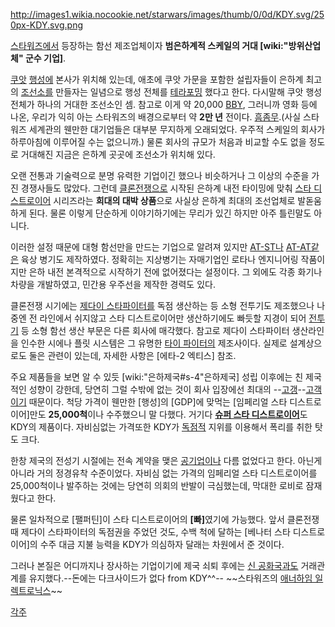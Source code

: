 http://images1.wikia.nocookie.net/starwars/images/thumb/0/0d/KDY.svg/250px-KDY.svg.png
{{{+1 Kuat Drive Yards (KDY)}}}

[[스타워즈]]에서 등장하는 함선 제조업체이자 '''범은하계적 스케일의 거대 [wiki:"방위산업체" 군수 기업]'''.

[[쿠앗]] [[행성]]에 본사가 위치해 있는데, 애초에 쿠앗 가문을 포함한 설립자들이 은하계 최고의 [[조선소]]를 만들자는 일념으로 행성 전체를 [[테라포밍]] 했다고 한다. 다시말해 쿠앗 행성 전체가 하나의 거대한 조선소인 셈. 참고로 이게 약 20,000 [[BBY]], 그러니까 영화 등에 나온, 우리가 익히 아는 스타워즈의 배경으로부터 약 '''2만 년''' 전이다. [[흠좀무]].(사실 스타워즈 세계관의 웬만한 대기업들은 대부분 무지하게 오래되었다. 우주적 스케일의 회사가 하루아침에 이루어질 수는 없으니까.) 물론 회사의 규모가 처음과 비교할 수도 없을 정도로 거대해진 지금은 은하계 곳곳에 조선소가 위치해 있다.

오랜 전통과 기술력으로 분명 유력한 기업이긴 했으나 비슷하거나 그 이상의 수준을 가진 경쟁사들도 많았다. 그런데 [[클론전쟁]]으로 시작된 은하계 내전 타이밍에 맞춰 [[스타 디스트로이어]] 시리즈라는 '''희대의 대박 상품'''으로 사실상 은하계 최대의 조선업체로 발돋움하게 된다. 물론 이렇게 단순하게 이야기하기에는 무리가 있긴 하지만 아주 틀린말도 아니다.

이러한 설정 때문에 대형 함선만을 만드는 기업으로 알려져 있지만 [[AT-ST]]나 [[AT-AT]]같은 육상 병기도 제작하였다. 정확히는 지상병기는 자매기업인 로타나 엔지니어링 작품이지만 은하 내전 본격적으로 시작하기 전에 없어졌다는 설정이다. 그 외에도 각종 화기나 차량을 개발하였고, 민간용 우주선을 제작한 경력도 있다.

클론전쟁 시기에는 [[제다이 스타파이터]]를 독점 생산하는 등 소형 전투기도 제조했으나 나중엔 전 라인에서 쉬지않고 스타 디스트로이어만 생산하기에도 빠듯할 지경이 되어 [[전투기]] 등 소형 함선 생산 부문은 다른 회사에 매각했다. 참고로 제다이 스타파이터 생산라인을 인수한 시에나 플릿 시스템은 그 유명한 [[타이 파이터]]의 제조사이다. 실제로 설계상으로도 둘은 관련이 있는데, 자세한 사항은 [에타-2 엑티스] 참조.

주요 제품들을 보면 알 수 있듯 [wiki:"은하제국#s-4"은하제국] 성립 이후에는 친 제국적인 성향이 강한데, 당연히 그럴 수밖에 없는 것이 회사 입장에선 최대의 --[[고갱]]--[[고객]]이기 때문이다. 척당 가격이 웬만한 [행성]의 [GDP]에 맞먹는 [임페리얼 스타 디스트로이어]만도 '''25,000척'''이나 수주했으니 말 다했다. 거기다 '''[[슈퍼 스타 디스트로이어]]'''도 KDY의 제품이다. 자비심없는 가격또한 KDY가 [[독점]]적 지위를 이용해서 폭리를 취한 탓도 크다.

한창 제국의 전성기 시절에는 전속 계약을 맺은 [[공기업]]이나 다름 없었다고 한다. 아닌게아니라 거의 정경유착 수준이었다. 자비심 없는 가격의 임페리얼 스타 디스트로이어를 25,000척이나 발주하는 것에는 당연히 의회의 반발이 극심했는데, 막대한 로비로 잠재웠다고 한다.

물론 일차적으로 [팰퍼틴]이 스타 디스트로이어의 '''[빠]'''였기에 가능했다. 앞서 클론전쟁 때 제다이 스타파이터의 독점권을 주었던 것도, 수백 척에 달하는 [베나터 스타 디스트로이어]의 수주 대금 지불 능력을 KDY가 의심하자 달래는 차원에서 준 것이다.

그러나 본질은 어디까지나 장사하는 기업이기에 제국 쇠퇴 후에는 [[신 공화국]]과도 거래관계를 유지했다.--돈에는 다크사이드가 없다 from KDY^^-- ~~스타워즈의 [[애너하임 일렉트로닉스]]~~

[[각주]]
